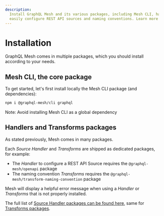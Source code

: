 ```yaml
---
description:
  Install GraphQL Mesh and its various packages, including Mesh CLI, handlers, and transforms, to
  easily configure REST API sources and naming conventions. Learn more here.
---
```



# Installation

GraphQL Mesh comes in multiple packages, which you should install according to your needs.

## Mesh CLI, the core package

To get started, let's first install locally the Mesh CLI package (and dependencies):

```sh npm2yarn
npm i @graphql-mesh/cli graphql
```

<Callout type="warning">Note: Avoid installing Mesh CLI as a global dependency</Callout>

## Handlers and Transforms packages

As stated previously, Mesh comes in many packages.

Each _Source Handler_ and _Transforms_ are shipped as dedicated packages, for example:

- The _Handler_ to configure a REST API Source requires the `@graphql-mesh/openapi` package
- The naming convention _Transforms_ requires the `@graphql-mesh/transform-naming-convention`
  package

Mesh will display a helpful error message when using a _Handler_ or _Transforms_ that is not
properly installed.

The full list of [Source Handler packages can be found here](/docs/handlers/handlers-introduction),
same for [Transforms packages](/docs/transforms/transforms-introduction).
